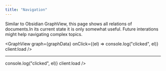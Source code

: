 ```yaml
---
title: "Navigation"
---
```


Similar to Obsidian GraphView, this page shows all relations of documents.In its current state it is only somewhat useful.
Future interations might help navigating complex topics.



<GraphView
  graph={graphData}
  onClick={(el) => console.log("clicked", el)}
  client:load
/>

<hr/>
<NodesView
  graph={fooData}
  onClick={(el) => console.log("clicked", el)}
  client:load
/>

